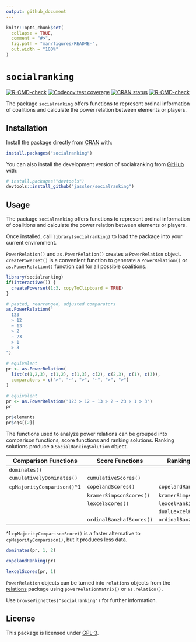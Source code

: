 ```yaml
---
output: github_document
---
```


<!-- README.md is generated from README.Rmd. Please edit that file -->

```r
knitr::opts_chunk$set(
  collapse = TRUE,
  comment = "#>",
  fig.path = "man/figures/README-",
  out.width = "100%"
)
```

# `socialranking`

<!-- badges: start -->
[![R-CMD-check](https://github.com/jassler/socialranking/workflows/R-CMD-check/badge.svg)](https://github.com/jassler/socialranking/actions)
[![Codecov test coverage](https://codecov.io/gh/jassler/socialranking/branch/main/graph/badge.svg)](https://app.codecov.io/gh/jassler/socialranking?branch=main)
[![CRAN status](https://www.r-pkg.org/badges/version/socialranking)](https://CRAN.R-project.org/package=socialranking)
[![R-CMD-check](https://github.com/jassler/socialranking/actions/workflows/R-CMD-check.yaml/badge.svg)](https://github.com/jassler/socialranking/actions/workflows/R-CMD-check.yaml)
<!-- badges: end -->

The package `socialranking` offers functions to represent ordinal
information of coalitions and calculate the power relation between elements or players.

## Installation

Install the package directly from [CRAN](https://cran.r-project.org/package=socialranking) with:

``` r
install.packages("socialranking")
```

You can also install the development version of socialranking from [GitHub](https://github.com/jassler/socialranking) with:

``` r
# install.packages("devtools")
devtools::install_github("jassler/socialranking")
```

## Usage

The package `socialranking` offers functions to represent ordinal
information of coalitions and calculate the power relation between elements or players.

Once installed, call `library(socialranking)` to load the package into your current environment.

`PowerRelation()` and `as.PowerRelation()` creates a `PowerRelation` object. `createPowerset()`
is a convenient function to generate a `PowerRelation()` or `as.PowerRelation()` function call
for all possible coalitions.

```r
library(socialranking)
if(interactive()) {
  createPowerset(1:3, copyToClipboard = TRUE)
}

# pasted, rearranged, adjusted comparators
as.PowerRelation("
  123
  > 12
  ~ 13
  > 2
  ~ 23
  > 1
  > 3
")

# equivalent
pr <- as.PowerRelation(
  list(c(1,2,3), c(1,2), c(1,3), c(2), c(2,3), c(1), c(3)),
  comparators = c(">", "~", ">", "~", ">", ">")
)

# equivalent
pr <- as.PowerRelation("123 > 12 ~ 13 > 2 ~ 23 > 1 > 3")
pr

pr$elements
pr$eqs[[2]]
```

The functions used to analyze power relations can be grouped into comparison functions,
score functions and ranking solutions. Ranking solutions produce a `SocialRankingSolution` object.

| Comparison Functions       | Score Functions          | Ranking Solutions         |
|----------------------------|--------------------------|---------------------------|
| `dominates()`              |                          |                           |
| `cumulativelyDominates()`  | `cumulativeScores()`     |                           |
| `cpMajorityComparison()`^1 | `copelandScores()`       | `copelandRanking()`       |
|                            | `kramerSimpsonScores()`  | `kramerSimpsonRanking()`  |
|                            | `lexcelScores()`         | `lexcelRanking()`         |
|                            |                          | `dualLexcelRanking()`     |
|                            | `ordinalBanzhafScores()` | `ordinalBanzhafRanking()` |

^1 `cpMajorityComparisonScore()` is a faster alternative to `cpMajorityComparison()`, but it produces less data.

```r
dominates(pr, 1, 2)

copelandRanking(pr)

lexcelScores(pr, 1)
```

`PowerRelation` objects can be turned into `relations` objects from the [relations](https://CRAN.R-project.org/package=relations) package using `powerRelationMatrix()` or `as.relation()`.

Use `browseVignettes("socialranking")` for further information.

## License

This package is licensed under [GPL-3](https://choosealicense.com/licenses/gpl-3.0/#).
